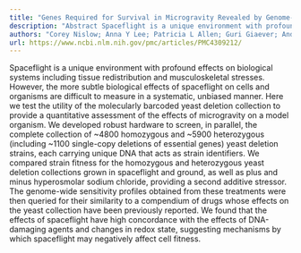 ```yaml
---
title: "Genes Required for Survival in Microgravity Revealed by Genome-Wide Yeast Deletion Collections Cultured during Spaceflight"
description: "Abstract Spaceflight is a unique environment with profound effects on biological systems including tissue redistribution and musculoskeletal stresses. However, the more subtle biological effects of sp..."
authors: "Corey Nislow; Anna Y Lee; Patricia L Allen; Guri Giaever; Andrew Smith; Marinella Gebbia; Louis S Stodieck; Jeffrey S Hammond; Holly H Birdsall; Timothy G Hammond"
url: https://www.ncbi.nlm.nih.gov/pmc/articles/PMC4309212/
---
```


Spaceflight is a unique environment with profound effects on biological systems including tissue redistribution and musculoskeletal stresses. However, the more subtle biological effects of spaceflight on cells and organisms are difficult to measure in a systematic, unbiased manner. Here we test the utility of the molecularly barcoded yeast deletion collection to provide a quantitative assessment of the effects of microgravity on a model organism. We developed robust hardware to screen, in parallel, the complete collection of ~4800 homozygous and ~5900 heterozygous (including ~1100 single-copy deletions of essential genes) yeast deletion strains, each carrying unique DNA that acts as strain identifiers. We compared strain fitness for the homozygous and heterozygous yeast deletion collections grown in spaceflight and ground, as well as plus and minus hyperosmolar sodium chloride, providing a second additive stressor. The genome-wide sensitivity profiles obtained from these treatments were then queried for their similarity to a compendium of drugs whose effects on the yeast collection have been previously reported. We found that the effects of spaceflight have high concordance with the effects of DNA-damaging agents and changes in redox state, suggesting mechanisms by which spaceflight may negatively affect cell fitness.
